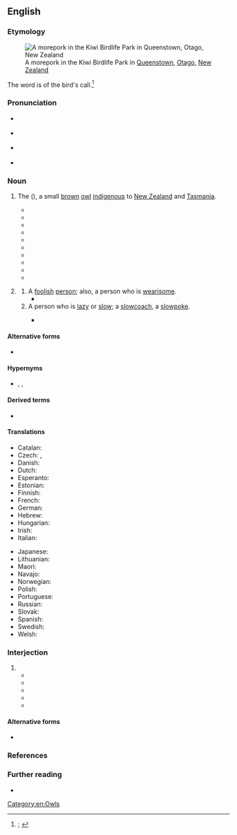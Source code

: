 ==English==
{{was wotd|2020|February|6}}

===Etymology===
[[File:Morepork.jpg|thumb|A morepork in the Kiwi Birdlife Park in [[Queenstown]], [[Otago]], [[New Zealand]]]]

The word is {{glossary|imitative}} of the bird's call.<ref>{{R:OED Online|pos=n.'' and ''int|id=257720|date=December 2002|nodot=yes}}; {{R:Lexico|pos=n}}</ref>

===Pronunciation===
* {{a|RP|AU}} {{IPA|en|/ˈmɔːpɔːk/}}
* {{a|GA}} {{IPA|en|/ˈmɔɹˌpɔ(ə)ɹk/}}
* {{a|NZ}} {{IPA|en|/ˈmoːpoːk/}}
* {{hyphenation|en|more|pork}}
{{rfap|en}}

===Noun===
{{en-noun}}

# {{lb|en|chiefly|New Zealand}} The {{vern|Tasmanian spotted owl}} ({{taxlink|Ninox novaeseelandiae|species|noshow=1}}), a small [[brown#Adjective|brown]] [[owl]] [[indigenous]] to [[New Zealand]] and [[Tasmania]]. {{defdate|from 19th c.}}
#: {{synonyms|en|mopoke|q1=Australia|ruru|q2=New Zealand}}
#* {{quote-book|en|author=James Backhouse|authorlink=James Backhouse|chapter=XVIII|title=A Narrative of a Visit to the Australian Colonies|location=London|publisher=Hamilton, Adams, and Co.{{nb...|Paternoster Row}}; York, Yorkshire: John L. Linney,{{nb...|Low Ousegate.}}|year=1843|page=213|pageurl=https://books.google.com/books?id=ADUNAAAAIAAJ&pg=PA213|oclc=1136308894|passage=[T]he eye of the '''Morepork''' or Greater Night Jarr,{{sic}} which I lately had the opportunity of examining, is wonderfully adapted for enabling it to see the insects in the dark, on which it feeds.}}
#* {{quote-journal|en|author=T[homas] H[enry] Potts|authorlink=Thomas Potts|title=Art. XI.—On the Birds of New Zealand. [...] (Part II.)|editor={{w|James Hector}}|journal=[[w:Transactions and Proceedings of the Royal Society of New Zealand|Transactions and Proceedings of the New Zealand Institute, 1870]]|location=Wellington|publisher=James Hughes, printer,{{nb...|Lambton Quay.}}; London: [[w:Nicholas Trübner|Trübner 7 Co.]],{{nb...|60, Paternoster Row, London.}}|month=May|year=1871|volume=III|page=61|pageurl=https://books.google.com.sg/books?id=nRsWAQAAIAAJ&pg=PA61|oclc=637513456|passage=Although the living figure of our owl may be unknown to most persons, from the nature of its habits, yet few, perhaps very few, of the older settlers are unacquainted with the human-like cry of the '''More-pork'''.}}
#* {{quote-book|en|author=Richard Rowe|authorlink=Richard Rowe (writer)|chapter=The Bunyip|title=A Child’s Corner Book: Stories for Boys and Girls|location=London; Edinburgh|publisher=William P. Nimmo.{{nb...|London: 14 King William Street, Strand; and Edinburgh.}}|year=1876|page=182|pageurl=https://books.google.com/books?id=RwcCAAAAQAAJ&pg=PA182|oclc=224048116|passage=[I]t was better fun wandering about with the old man at night than moping in my hut, listening to the '''morepoke'''.}}
#* {{quote-book|en|author=F[rederick] W[ollaston] Hutton|authorlink=Frederick Wollaston Hutton|author2=James Drummond|authorlink2=James Drummond (botanist)|chapter=[Aves.] The Morepork.—Kuru or Koukou. ''Ninox novae-zealandiae.''|title=The Animals of New Zealand: An Account of the Dominion’s Air-breathing Vertebrates|edition=3rd revised and enlarged|location=Christchurch; Wellington; Dunedin|publisher=[[w:Whitcoulls|Whitcombe and Tombs]]|year=1909|page=170|pageurl=https://archive.org/details/animalsofnewzeal00hutt/page/170/mode/1up|oclc=2360731|passage=When Heke and Kawiti were making an attack on the Europeans in the Bay of Islands, the native parties, in taking up their positions before daybreak, communicated their movements to one another by imitating the cry of the '''morepork''', which the sentries were accustomed to hear, and of which they therefore took no notice.}}
#* {{quote-journal|en|author=T[revor] H[enry] Worthy|authorlink=Trevor H. Worthy|author2=R. N. Holdaway|title=Quaternary Fossil Faunas from Caves in the Punakaiki Area, West Coast, South Island, New Zealand|journal=Journal of the Royal Society of New Zealand|location=Wellington|publisher=SIR Publishing, [[w:Royal Society Te Apārangi|Royal Society of New Zealand]]|month=September|year=1993|volume=23|issue=3|page=216|pageurl=https://books.google.com/books?id=Ha04AAAAIAAJ&pg=PA226|issn=0303-6758|oclc=163505848|passage='''Moreporks''' and laughing owls were both recorded from the Punakaiki karst in small numbers, although the presence of laughing owls was inferred only from prey remains. [...] Because '''moreporks''' were extremely rare in fossil deposits, Millener (1991) suggested that they were recent colonists. In Punakaiki, one of the '''morepork''' records is of bones beneath an entrance tomo.}}
#* {{quote-book|en|author=L. C. Woods|chapter=Growing Up|title=Against the Tide: An Autobiographical Account of a Professional Outsider|location=Bristol; Philadelpha, Pa.|publisher=[[w:IOP Publishing|Institute of Physics Publishing]]|year=2000|page=1|pageurl=https://books.google.com/books?id=sgbZ4QTdMrQC&pg=PA1|isbn=978-0-7503-0690-4|passage=I remember that at night there was usually a '''morepork''' in the tree, whose eerie calls scared me as I lay still in bed, with firmly closed eyes, waiting for a possible attack.}}
#* {{quote-book|en|author=Philip Gibbons|author2=David Lindenmayer|authorlink2=David Lindenmayer|chapter=The Role of Nest Boxes in Research and Management|title=Tree Hollows and Wildlife Conservation in Australia|location=Collingwood, Vic.|publisher={{w|CSIRO Publishing}}|year=2002|year_published=2003|page=146|pageurl=https://books.google.com/books?id=6Q28RIlsW_IC&pg=RA2-PA46|isbn=978-0-643-06705-9|passage=[T]wo New Zealand '''Moreporks''' (''Ninox novaeseelandiae'') were introduced to Norfolk Island in 1987, where only one individual of the closely related Norfolk Island Boobook (''Ninox novaeseelandiae undulata'') survived [...]. Nest boxes were erected across the island to supplement the dearth of natural hollows. By early 1995, the population had risen to 11 birds [...].}}
#* {{quote-book|en|author=David Stirling|chapter=Belly Up in the Kauri Trees|title=Birds, Beasts and a Bike under the Southern Cross|location=Victoria, B.C.|publisher=Agio Publishing House|year=2008|page=14|pageurl=https://books.google.com/books?id=X7IQzx0Ih68C&pg=PA14|isbn=978-1-897435-19-9|passage=I heard the harsh rasping of a weta, a mega-cricket. Then a pair of '''Morepork''' owls began a duet. Few birds are as aptly named as the '''Morepork'''. From dusk to sun-up and from forest to suburban garden, this medium-sized owl emphatically calls for "more pork."}}
#* {{quote-book|en|author=Robert Taylor|chapter=Predators|title=Driftwood: Another Voice|location=[Bloomington, Ind.]|publisher={{w|Xlibris}}|year=2012|page=47|pageurl=https://books.google.com/books?id=WQL6AAAAQBAJ&pg=PA47|isbn=978-1-4797-3712-3|passage='''Moreporks'''’ inquisitive, searching eyes, / scan the hiding places, search the ground, / it stares ’round&nbsp;… from flattened rounded face.}}
#* {{quote-book|en|author=Brigid Lowry|authorlink=Brigid Lowry|chapter=My Inky Life: Thoughts about Writing Memoir|chapterurl=https://books.google.com/books?id=Or-9CwAAQBAJ&pg=PT88|title=Still Life with Teapot: On Zen, Writing and Creativity|location=North Fremantle, W.A.|publisher={{w|Fremantle Press}}|year=2016|isbn=978-1-925163-54-4|passage=We were a family of odd bods and every summer we spent by the river. At night the '''morepokes''' called again and again.}}
# {{lb|en|Australia|New Zealand|colloquial|derogatory}} {{non-gloss definition|Used as a [[mild]] term of [[abuse#Noun|abuse]].}}
## A [[foolish]] [[person]]; also, a person who is [[wearisome]].
##* {{quote-hansard|en|speaker={{w|Ken Shirley}}|debate=Appropriation Bill (No. 2)—Financial Statement: Second Reading|report=Parliamentary Debates (Hansard): First Session, Forty-first Parliament|house=[[w:New Zealand House of Representatives|House of Representatives]]|location=Wellington|publisher=V. R. Ward, government printer|date=16 July 1985|volume=464|page=5636|pageurl=https://books.google.com/books?id=8HgrAQAAIAAJ&pg=PA5636|oclc=191255532|passage=It is interesting that the Opposition '''morepork''' is starting to chirp. [...] We have all heard about the "gang of four and a half"—the '''morepork''' brigade.}}
## A person who is [[lazy]] or [[slow#Adjective|slow]]; a [[slowcoach]], a [[slowpoke]].
##: {{synonyms|en|Thesaurus:idler}}
##* {{quote-book|en|author=Tom Collins [pseudonym; {{w|Joseph Furphy}}]|chapter=1|chapterurl=https://books.google.com/books?id=ey8ldWoRhEUC&pg=PT20|title=[[w:Such Is Life (novel)|Such is Life: Being Certain Extracts from the Diary of Tom Collins]]|location=Sydney, N.S.W.|publisher=Bulletin Newspaper Company|date=1 August 1903|oclc=838332344|location2=Crows Nest, N.S.W.|publisher2=[[w:Allen & Unwin|Allen & Unwin House of Books]]|year2=2012|isbn2=978-1-74331-273-5|passage=Where's that old '''morepoke'''? O, you're there, are you? Fetch the jack off o' your wagon—come! fly roun'! you're (very) slow for a young fellow.}}

====Alternative forms====
* {{l|en|morepoke}}

====Hypernyms====
* {{sense|bird of the [[genus]] ''[[Ninox]]''}} {{l|en|boobook}}, {{l|en|boobook owl}}, {{l|en|hawk owl}}

====Derived terms====
* {{l|en|mopoke}}

====Translations====
{{trans-top|''Ninox novaeseelandiae''}}
* Catalan: {{t|ca|nínox de Nova Zelanda|m}}
* Czech: {{t|cs|sovka bubuk|f}}, {{t|cs|sova skvrnitá|f}}
* Danish: {{t|da|newzealandsk høgeugle}}
* Dutch: {{t|nl|Nieuw-Zeelandse boeboekuil}}
* Esperanto: {{t|eo|ruruo}}
* Estonian: {{t|et|lõuna-haugaskakk}}
* Finnish: {{t+|fi|uudenseelanninhaukkapöllö}}
* French: {{t|fr|ninoxe boubouk|f}}
* German: {{t|de|Neuseeland-Kuckuckskauz|m}}
* Hebrew: {{t|he|ינשוף טסמני מנוקד}}
* Hungarian: {{t|hu|kakukkbagoly}}
* Irish: {{t|ga|búbúc Norfolk}}
* Italian: {{t|it|gufastore di Nuova Zelanda}}
{{trans-mid}}
* Japanese: {{t|ja|ニュージーランドアオバズク}}
* Lithuanian: {{t|lt|gegutinė aštrianagė pelėda}}
* Maori: {{t|mi|ruru}}
* Navajo: {{t|nv|néʼéshjaaʼ tsįyaalzhahí łikizhígíí}}
* Norwegian: {{t|no|nattsvermerugle}}
* Polish: {{t|pl|sowica ciemnolica}}
* Portuguese: {{t|pt|coruja-lavradora|f}}
* Russian: {{t|ru|куку́шечья иглоно́гая сова́|f}}
* Slovak: {{t|sk|sovka mopoke}}
* Spanish: {{t|es|nínox maorí|m}}
* Swedish: {{t|sv|nyazeelandspökuggla}}
* Welsh: {{t|cy|gwalchdylluan bwbwc}}
{{trans-bottom}}

===Interjection===
{{en-interj}}

# {{non-gloss definition|The [[call#Noun|call]] of a [[#Noun|morepork]].}}
#* {{quote-journal|en|author=T[homas] H[enry] Potts|authorlink=Thomas Potts|title=Art. XI.—On the Birds of New Zealand. [...] (Part II.)|editor={{w|James Hector}}|journal=[[w:Transactions and Proceedings of the Royal Society of New Zealand|Transactions and Proceedings of the New Zealand Institute, 1870]]|location=Wellington|publisher=James Hughes, printer,{{nb...|Lambton Quay.}}; London: [[w:Nicholas Trübner|Trübner 7 Co.]],{{nb...|60, Paternoster Row, London.}}|month=May|year=1871|volume=III|pages=61–62|pageurl=https://books.google.com.sg/books?id=nRsWAQAAIAAJ&pg=PA62|oclc=637513456|passage=As soon as night begins to spread its darkening shadows over our brief twilight, this active creature sets out on its hunting excursions, roaming over field and gully with soft, noiseless flight, one of the advantages it owes to its flocculent plumage; its cry of "'''morepork''', '''morepork'''," is repeated at frequent intervals, sometimes with the utmost rapidity of utterance; [...]}}
#* {{quote-book|en|author=William Howitt|authorlink=William Howitt|chapter=Letter VII|title=Land, Labour, and Gold; or, Two Years in Victoria: With Visits to Sydney and Van Diemen’s Land. [...] In Two Volumes|location=London|publisher=[[w:Longman|Longman, Brown, Green, and Longmans]]||date=1 December 1852|year_published=1855|volume=I|pages=115–116|pageurl=https://books.google.com.sg/books?id=sj8BAAAAQAAJ&pg=PA115|oclc=1003984352|passage=[T]he morepork, a species of caprimulgus, or goatsucker,{{sic}} keeps up all night the exact repetition of its own name, "'''Morepork'''! '''morepork'''!" It is a sound to me most expressive of a dreary loneliness and twilight distance that I ever heard.}}
#* {{quote-book|en|author=[Horace William Wheelwright]|authorlink=Horace William Wheelwright|chapter=A Chapter on the Ornithology of Port Phillip|title=Bush Wanderings of a Naturalist; or, Notes on the Field Sports and Fauna of Australia Felix. By an Old Bushman|location=London; New York, N.Y.|publisher=[[w:Routledge|Routledge, Warne, & Routledge]],{{nb...|Farringdon Street; New York: 56, Walker Street.}}|year=1861|page=126|pageurl=https://books.google.com/books?id=QiQoAAAAYAAJ&pg=PA126|oclc=938606428|passage=As soon as the shades of evening close in over the Australian forest, the ear is startled by the cry of "'''morepoke'''," clearly and loudly repeated, and a bird as large as an owl flits by on noiseless wing, like the goat-sucker at home. This is the ''Morepoke'', a species of large night-jar,{{sic}} all head and mouth, about the size of an owl.}}
#* {{quote-book|en|author=Barbara Anderson|authorlink=Barbara Anderson (writer)|chapter=8|title=Portrait of the Artist’s Wife|location=Wellington|publisher={{w|Victoria University Press}}|year=1992|year_published=2002|page=141|pageurl=https://books.google.com/books?id=C2L7BgAAQBAJ&pg=PA141|isbn=978-0-86473-444-0|passage=‘I assure you. I do rather a good morepork.’ Bernard sat up, straightened his shoulders. ‘'''More pork'''. '''More pork'''.’}}
#* {{quote-book|en|author=Jack Lasenby|authorlink=Jack Lasenby|chapter=The Morepork’s Revenge, Mr Bryce’s Verandah Post, Why Freddy Jones Bit His Tongue, and the Way Fern Uncurls at the Top|chapterurl=https://books.google.com/books?id=z_OcDwAAQBAJ&pg=PT53|title=Mr Bluenose|location=Dunedin|publisher={{w|Longacre Press}}|year=2005|isbn=978-1-877361-06-7|passage=I know where a morepork lives, in the roof of our dunny, and I hear it hoot ‘'''morepork''', '''morepork'''’ every night. And I hoot ‘'''morepork'''’ back to it, and it hoots ‘'''morepork'''’ back to me.}}

====Alternative forms====
* {{l|en|morepoke}}

===References===
<references />

===Further reading===
{{wikispecies|Ninox novaeseelandiae}}

* {{pedia}}

[[Category:en:Owls]]